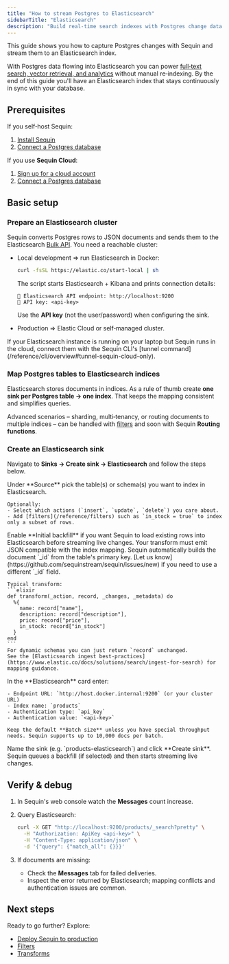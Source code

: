 ```yaml
---
title: "How to stream Postgres to Elasticsearch"
sidebarTitle: "Elasticsearch"
description: "Build real‑time search indexes with Postgres change data capture (CDC) and Elasticsearch. Learn to keep your search indices in sync with your database."
---
```


This guide shows you how to capture Postgres changes with Sequin and stream them to an Elasticsearch index.

With Postgres data flowing into Elasticsearch you can power
[full‑text search, vector retrieval, and analytics](https://www.elastic.co/docs/solutions/search) without manual re‑indexing.
By the end of this guide you'll have an Elasticsearch index that stays continuously in sync with your database.

## Prerequisites

If you self‑host Sequin:

1. [Install Sequin](/running-sequin)
2. [Connect a Postgres database](/connect-postgres)

If you use **Sequin Cloud**:

1. [Sign up for a cloud account](https://console.sequinstream.com)
2. [Connect a Postgres database](/connect-postgres)

## Basic setup

### Prepare an Elasticsearch cluster

Sequin converts Postgres rows to JSON documents and sends them to the Elasticsearch [Bulk API](https://www.elastic.co/docs/solutions/search/elasticsearch-basics-quickstart#bulk-import).
You need a reachable cluster:

- Local development ⇒ run Elasticsearch in Docker:

  ```bash
  curl -fsSL https://elastic.co/start-local | sh
  ```
  The script starts Elasticsearch + Kibana and prints connection details:

  ```text
  🔌 Elasticsearch API endpoint: http://localhost:9200
  🔑 API key: <api-key>
  ```
  Use the **API key** (not the user/password) when configuring the sink.

- Production ⇒ Elastic Cloud or self‑managed cluster.

<Tip>
  If your Elasticsearch instance is running on your laptop but Sequin runs in the cloud, connect them with the Sequin CLI's
  [tunnel command](/reference/cli/overview#tunnel-sequin-cloud-only).
</Tip>

### Map Postgres tables to Elasticsearch indices

Elasticsearch stores documents in indices. As a rule of thumb create **one sink per Postgres table → one index**. That keeps the mapping consistent and simplifies queries.

Advanced scenarios – sharding, multi‑tenancy, or routing documents to multiple indices – can be handled with
[filters](/reference/filters) and soon with Sequin **Routing functions**.

### Create an Elasticsearch sink

Navigate to **Sinks → Create sink → Elasticsearch** and follow the steps below.

<Steps>
  <Step title="Source configuration">
    Under **Source** pick the table(s) or schema(s) you want to index in Elasticsearch.

    Optionally:
    - Select which actions (`insert`, `update`, `delete`) you care about.
    - Add [filters](/reference/filters) such as `in_stock = true` to index only a subset of rows.
  </Step>

  <Step title="Backfill existing rows">
    Enable **Initial backfill** if you want Sequin to load existing rows into Elasticsearch before streaming live changes.
  </Step>

  <Step title="Transform rows to documents">
    Your transform must emit JSON compatible with the index mapping.
    Sequin automatically builds the document `_id` from the table's primary key. [Let us know](https://github.com/sequinstream/sequin/issues/new) if you need to use a different `_id` field.

    Typical transform:
    ```elixir
    def transform(_action, record, _changes, _metadata) do
      %{
        name: record["name"],
        description: record["description"],
        price: record["price"],
        in_stock: record["in_stock"]
      }
    end
    ```
    For dynamic schemas you can just return `record` unchanged.
    See the [Elasticsearch ingest best‑practices](https://www.elastic.co/docs/solutions/search/ingest-for-search) for mapping guidance.
  </Step>

  <Step title="Delivery settings">
    In the **Elasticsearch** card enter:

    - Endpoint URL: `http://host.docker.internal:9200` (or your cluster URL)
    - Index name: `products`
    - Authentication type: `api_key`
    - Authentication value: `<api-key>`

    Keep the default **Batch size** unless you have special throughput needs. Sequin supports up to 10,000 docs per batch.
  </Step>

  <Step title="Create the sink">
    Name the sink (e.g. `products-elasticsearch`) and click **Create sink**. Sequin queues a backfill (if selected) and then starts streaming live changes.
  </Step>
</Steps>

## Verify & debug

1. In Sequin's web console watch the **Messages** count increase.
2. Query Elasticsearch:

   ```bash
   curl -X GET "http://localhost:9200/products/_search?pretty" \
     -H "Authorization: ApiKey <api-key>" \
     -H "Content-Type: application/json" \
     -d '{"query": {"match_all": {}}}'
   ```
3. If documents are missing:
   - Check the **Messages** tab for failed deliveries.
   - Inspect the error returned by Elasticsearch; mapping conflicts and authentication issues are common.

## Next steps

Ready to go further? Explore:

- [Deploy Sequin to production](/how-to/deploy-to-production)
- [Filters](/reference/filters)
- [Transforms](/reference/transforms)
